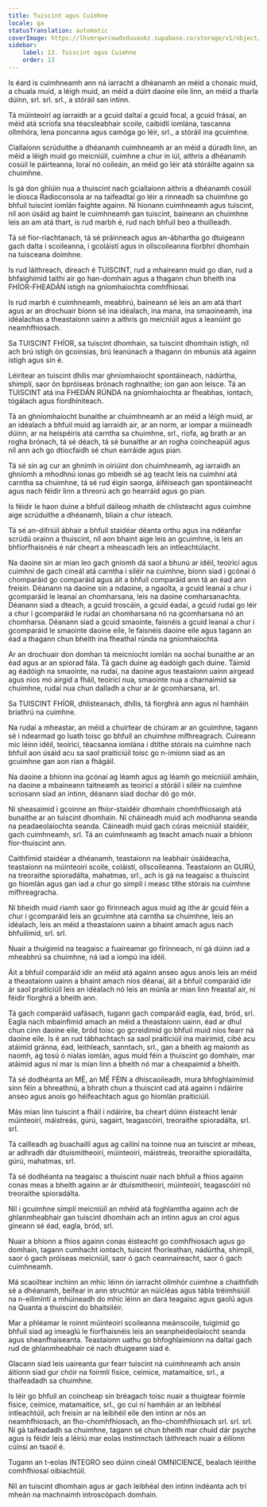 ```yaml
---
title: Tuiscint agus Cuimhne
locale: ga
statusTranslation: automatic
coverImage: https://lhvmrqwrcowdvduuaukz.supabase.co/storage/v1/object/public/strapi-uploads/small_cover-educacion-fundamental.webp-2d51a7828a2b1309555be27f7e2a61a0.webp
sidebar:
    label: 13. Tuiscint agus Cuimhne
    order: 13
---
```

Is éard is cuimhneamh ann ná iarracht a dhéanamh an méid a chonaic muid, a chuala muid, a léigh muid, an méid a dúirt daoine eile linn, an méid a tharla dúinn, srl. srl. srl., a stóráil san intinn.

Tá múinteoirí ag iarraidh ar a gcuid daltaí a gcuid focal, a gcuid frásaí, an méid atá scríofa sna téacsleabhair scoile, caibidlí iomlána, tascanna ollmhóra, lena poncanna agus camóga go léir, srl., a stóráil ina gcuimhne.

Ciallaíonn scrúduithe a dhéanamh cuimhneamh ar an méid a dúradh linn, an méid a léigh muid go meicniúil, cuimhne a chur in iúl, aithris a dhéanamh cosúil le páirteanna, loraí nó coileáin, an méid go léir atá stóráilte againn sa chuimhne.

Is gá don ghlúin nua a thuiscint nach gciallaíonn aithris a dhéanamh cosúil le diosca Radioconsola ar na taifeadtaí go léir a rinneadh sa chuimhne go bhfuil tuiscint iomlán faighte againn. Ní hionann cuimhneamh agus tuiscint, níl aon úsáid ag baint le cuimhneamh gan tuiscint, baineann an chuimhne leis an am atá thart, is rud marbh é, rud nach bhfuil beo a thuilleadh.

Tá sé fíor-riachtanach, tá sé práinneach agus an-ábhartha go dtuigeann gach dalta i scoileanna, i gcoláistí agus in ollscoileanna fíorbhrí dhomhain na tuisceana doimhne.

Is rud láithreach, díreach é TUISCINT, rud a mhaireann muid go dian, rud a bhfaighimid taithí air go han-domhain agus a thagann chun bheith ina FHÍOR-FHEADÁN istigh na gníomhaíochta comhfhiosaí.

Is rud marbh é cuimhneamh, meabhrú, baineann sé leis an am atá thart agus ar an drochuair bíonn sé ina idéalach, ina mana, ina smaoineamh, ina idéalachas a theastaíonn uainn a aithris go meicniúil agus a leanúint go neamhfhiosach.

Sa TUISCINT FHÍOR, sa tuiscint dhomhain, sa tuiscint dhomhain istigh, níl ach brú istigh ón gcoinsias, brú leanúnach a thagann ón mbunús atá againn istigh agus sin é.

Léirítear an tuiscint dhílis mar ghníomhaíocht spontáineach, nádúrtha, shimplí, saor ón bpróiseas brónach roghnaithe; íon gan aon leisce. Tá an TUISCINT atá ina FHEDÁN RÚNDA na gníomhaíochta ar fheabhas, iontach, tógálach agus fíordhíniteach.

Tá an ghníomhaíocht bunaithe ar chuimhneamh ar an méid a léigh muid, ar an idéalach a bhfuil muid ag iarraidh air, ar an norm, ar iompar a múineadh dúinn, ar na heispéiris atá carntha sa chuimhne, srl., ríofa, ag brath ar an rogha brónach, tá sé déach, tá sé bunaithe ar an rogha coincheapúil agus níl ann ach go dtiocfaidh sé chun earráide agus pian.

Tá sé sin ag cur an ghnímh in oiriúint don chuimhneamh, ag iarraidh an ghníomh a mhodhnú ionas go mbeidh sé ag teacht leis na cuimhní atá carntha sa chuimhne, tá sé rud éigin saorga, áiféiseach gan spontáineacht agus nach féidir linn a threorú ach go hearráid agus go pian.

Is féidir le haon duine a bhfuil dáileog mhaith de chlisteacht agus cuimhne aige scrúduithe a dhéanamh, bliain a chur isteach.

Tá sé an-difriúil ábhair a bhfuil staidéar déanta orthu agus ina ndéanfar scrúdú orainn a thuiscint, níl aon bhaint aige leis an gcuimhne, is leis an bhfíorfhaisnéis é nár cheart a mheascadh leis an intleachtúlacht.

Na daoine sin ar mian leo gach gníomh dá saol a bhunú ar idéil, teoiricí agus cuimhní de gach cineál atá carntha i siléir na cuimhne, bíonn siad i gcónaí ó chomparáid go comparáid agus áit a bhfuil comparáid ann tá an éad ann freisin. Déanann na daoine sin a ndaoine, a ngaolta, a gcuid leanaí a chur i gcomparáid le leanaí an chomharsana, leis na daoine comharsanachta. Déanann siad a dteach, a gcuid troscáin, a gcuid éadaí, a gcuid rudaí go léir a chur i gcomparáid le rudaí an chomharsana nó na gcomharsana nó an chomharsa. Déanann siad a gcuid smaointe, faisnéis a gcuid leanaí a chur i gcomparáid le smaointe daoine eile, le faisnéis daoine eile agus tagann an éad a thagann chun bheith ina fheathal rúnda na gníomhaíochta.

Ar an drochuair don domhan tá meicníocht iomlán na sochaí bunaithe ar an éad agus ar an spiorad fála. Tá gach duine ag éadóigh gach duine. Táimid ag éadóigh na smaointe, na rudaí, na daoine agus teastaíonn uainn airgead agus níos mó airgid a fháil, teoiricí nua, smaointe nua a charnaimid sa chuimhne, rudaí nua chun dalladh a chur ar ár gcomharsana, srl.

Sa TUISCINT FHÍOR, dhlisteanach, dhílis, tá fíorghrá ann agus ní hamháin briathrú na cuimhne.

Na rudaí a mheastar, an méid a chuirtear de chúram ar an gcuimhne, tagann sé i ndearmad go luath toisc go bhfuil an chuimhne mífhreagrach. Cuireann mic léinn idéil, teoiricí, téacsanna iomlána i dtithe stórais na cuimhne nach bhfuil aon úsáid acu sa saol praiticiúil toisc go n-imíonn siad as an gcuimhne gan aon rian a fhágáil.

Na daoine a bhíonn ina gcónaí ag léamh agus ag léamh go meicniúil amháin, na daoine a mbaineann taitneamh as teoiricí a stóráil i siléir na cuimhne scriosann siad an intinn, déanann siad dochar dó go mór.

Ní sheasaimid i gcoinne an fhíor-staidéir dhomhain chomhfhiosaigh atá bunaithe ar an tuiscint dhomhain. Ní cháineadh muid ach modhanna seanda na peadaeolaíochta seanda. Cáineadh muid gach córas meicniúil staidéir, gach cuimhneamh, srl. Tá an cuimhneamh ag teacht amach nuair a bhíonn fíor-thuiscint ann.

Caithfimid staidéar a dhéanamh, teastaíonn na leabhair úsáideacha, teastaíonn na múinteoirí scoile, coláistí, ollscoileanna. Teastaíonn an GURÚ, na treoraithe spioradálta, mahatmas, srl., ach is gá na teagaisc a thuiscint go hiomlán agus gan iad a chur go simplí i measc tithe stórais na cuimhne mífhreagracha.

Ní bheidh muid riamh saor go fírinneach agus muid ag ithe ár gcuid féin a chur i gcomparáid leis an gcuimhne atá carntha sa chuimhne, leis an idéalach, leis an méid a theastaíonn uainn a bhaint amach agus nach bhfuilimid, srl. srl.

Nuair a thuigimid na teagaisc a fuaireamar go fírinneach, ní gá dúinn iad a mheabhrú sa chuimhne, ná iad a iompú ina idéil.

Áit a bhfuil comparáid idir an méid atá againn anseo agus anois leis an méid a theastaíonn uainn a bhaint amach níos déanaí, áit a bhfuil comparáid idir ár saol praiticiúil leis an idéalach nó leis an múnla ar mian linn freastal air, ní féidir fíorghrá a bheith ann.

Tá gach comparáid uafásach, tugann gach comparáid eagla, éad, bród, srl. Eagla nach mbainfimid amach an méid a theastaíonn uainn, éad ar dhul chun cinn daoine eile, bród toisc go gcreidimid go bhfuil muid níos fearr ná daoine eile. Is é an rud tábhachtach sa saol praiticiúil ina mairimid, cibé acu atáimid gránna, éad, leithleach, sanntach, srl., gan a bheith ag maíomh as naomh, ag tosú ó nialas iomlán, agus muid féin a thuiscint go domhain, mar atáimid agus ní mar is mian linn a bheith nó mar a cheapaimid a bheith.

Tá sé dodhéanta an MÉ, an MÉ FÉIN a dhíscaoileadh, mura bhfoghlaimímid sinn féin a bhreathnú, a bhrath chun a thuiscint cad atá againn i ndáiríre anseo agus anois go héifeachtach agus go hiomlán praiticiúil.

Más mian linn tuiscint a fháil i ndáiríre, ba cheart dúinn éisteacht lenár múinteoirí, máistreás, gúrú, sagairt, teagascóirí, treoraithe spioradálta, srl. srl.

Tá cailleadh ag buachaillí agus ag cailíní na toinne nua an tuiscint ar mheas, ar adhradh dár dtuismitheoirí, múinteoirí, máistreás, treoraithe spioradálta, gúrú, mahatmas, srl.

Tá sé dodhéanta na teagaisc a thuiscint nuair nach bhfuil a fhios againn conas meas a bheith againn ar ár dtuismitheoirí, múinteoirí, teagascóirí nó treoraithe spioradálta.

Níl i gcuimhne simplí meicniúil an mhéid atá foghlamtha againn ach de ghlanmheabhair gan tuiscint dhomhain ach an intinn agus an croí agus gineann sé éad, eagla, bród, srl.

Nuair a bhíonn a fhios againn conas éisteacht go comhfhiosach agus go domhain, tagann cumhacht iontach, tuiscint fhorleathan, nádúrtha, shimplí, saor ó gach próiseas meicniúil, saor ó gach ceannaireacht, saor ó gach cuimhneamh.

Má scaoiltear inchinn an mhic léinn ón iarracht ollmhór cuimhne a chaithfidh sé a dhéanamh, beifear in ann struchtúr an núicléas agus tábla tréimhsiúil na n-eilimintí a mhúineadh do mhic léinn an dara teagaisc agus gaolú agus na Quanta a thuiscint do bhaitsiléir.

Mar a phléamar le roinnt múinteoirí scoileanna meánscoile, tuigimid go bhfuil siad ag imeaglú le fíorfhaisnéis leis an seanpheideolaíocht seanda agus sheanfhaiseanta. Teastaíonn uathu go bhfoghlaimíonn na daltaí gach rud de ghlanmheabhair cé nach dtuigeann siad é.

Glacann siad leis uaireanta gur fearr tuiscint ná cuimhneamh ach ansin áitíonn siad gur chóir na foirmlí fisice, ceimice, matamaitice, srl., a thaifeadadh sa chuimhne.

Is léir go bhfuil an coincheap sin bréagach toisc nuair a thuigtear foirmle fisice, ceimice, matamaitice, srl., go cuí ní hamháin ar an leibhéal intleachtúil, ach freisin ar na leibhéil eile den intinn ar nós an neamhfhiosach, an fho-chomhfhiosach, an fho-chomhfhiosach srl. srl. srl. Ní gá taifeadadh sa chuimhne, tagann sé chun bheith mar chuid dár psyche agus is féidir leis a léiriú mar eolas instinnctach láithreach nuair a éilíonn cúinsí an tsaoil é.

Tugann an t-eolas INTEGRO seo dúinn cineál OMNICIENCE, bealach léirithe comhfhiosaí oibiachtúil.

Níl an tuiscint dhomhain agus ar gach leibhéal den intinn indéanta ach trí mheán na machnaimh introscópach domhain.

